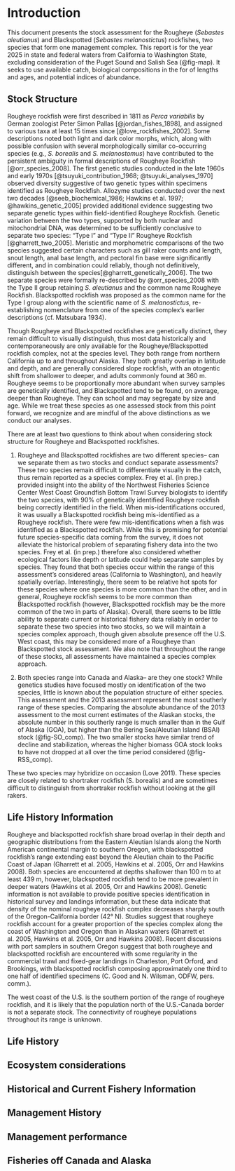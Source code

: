 # Introduction

This document presents the stock assessment for the Rougheye (*Sebastes aleutianus*) and Blackspotted (*Sebastes melanostictus*) rockfishes, two species that form one management complex. This report is for the year 2025 in state and federal waters from California to Washington State, excluding consideration of the Puget Sound and Salish Sea (@fig-map). It seeks to use available catch, biological compositions in the for of lengths and ages, and potential indices of abundance.

## Stock Structure

Rougheye rockfish were first described in 1811 as *Perca variabilis* by German zoologist Peter Simon Pallas [@jordan_fishes_1898], and assigned to various taxa at least 15 times since [@love_rockfishes_2002].  Some descriptions noted both light and dark color morphs, which, along with possible confusion with several morphologically similar co-occurring species (e.g., *S. borealis* and *S. melanostomus*) have contributed to the persistent ambiguity in formal descriptions of Rougheye Rockfish [@orr_species_2008].  The first genetic studies conducted in the late 1960s and early 1970s [@tsuyuki_contribution_1968; @tsuyuki_analyses_1970] observed diversity suggestive of two genetic types within specimens identified as Rougheye Rockfish.  Allozyme studies conducted over the next two decades [@seeb_biochemical_1986; Hawkins et al. 1997; @hawkins_genetic_2005] provided additional evidence suggesting two separate genetic types within field-identified Rougheye Rockfish.  Genetic variation between the two types, supported by both nuclear and mitochondrial DNA, was determined to be sufficiently conclusive to separate two species: “Type I” and “Type II” Rougheye Rockfish [@gharrett_two_2005].  Meristic and morphometric comparisons of the two species suggested certain characters such as gill raker counts and length, snout length, anal base length, and pectoral fin base were significantly different, and in combination could reliably, though not definitively, distinguish between the species[@gharrett_genetically_2006].  The two separate species were formally re-described by @orr_species_2008 with the Type II group retaining *S. aleutianus* and the common name Rougheye Rockfish.  Blackspotted rockfish was proposed as the common name for the Type I group along with the scientific name of *S. melanostictus*, re-establishing nomenclature from one of the species complex’s earlier descriptions (cf. Matsubara 1934).

Though Rougheye and Blackspotted rockfishes are genetically distinct, they remain difficult to visually distinguish, thus most data historically and contemporaneously are only available for the Rougheye/Blackspotted rockfish complex, not at the species level. They both range from northern California up to and throughout Alaska. They both greatly overlap in latitude and depth, and are generally considered slope rockfish, with an otogentic shift from shallower to deeper, and adults commonly found at 360 m. Rougheye seems to be proportionally more abundant when survey samples are genetically identified, and Blackspotted tend to be found, on average, deeper than Rougheye. They can school and may segregate by size and age. While we treat these species as one assessed stock from this point forward, we recognize and are mindful of the above distinctions as we conduct our analyses.

There are at least two questions to think about when considering stock structure for Rougheye and Blackspotted rockfishes.

1.  Rougheye and Blackspotted rockfishes are two different species– can we separate them as two stocks and conduct separate assessments? These two species remain difficult to differentiate visually in the catch, thus remain reported as a species complex. Frey et al. (in prep.) provided insight into the ability of the Northwest Fisheries Science Center West Coast Groundfish Bottom Trawl Survey biologists to identify the two species, with 90% of genetically identified Rougheye rockfish being correctly identified in the field. When mis-identifications occured, it was usually a Blackspotted rockfish being mis-identified as a Rougheye rockfish. There were few mis-identifications when a fish was identified as a Blackspotted rockfish. While this is promising for potential future species-specific data coming from the survey, it does not alleviate the historical problem of separating fishery data into the two species. Frey et al. (in prep.) therefore also considered whether ecological factors like depth or latitude could help separate samples by species. They found that both species occur within the range of this assessment’s considered areas (California to Washington), and heavily spatially overlap. Interestingly, there seem to be relative hot spots for these species where one species is more common than the other, and in general, Rougheye rockfish seems to be more common than Blackspotted rockfish (however, Blackspotted rockfish may be the more common of the two in parts of Alaska). Overall, there seems to be little ability to separate current or historical fishery data reliably in order to separate these two species into two stocks, so we will maintain a species complex approach, though given absolute presence off the U.S. West coast, this may be considered more of a Rougheye than Blackspotted stock assessment. We also note that throughout the range of these stocks, all assessments have maintained a species complex approach.

2. Both species range into Canada and Alaska– are they one stock? While genetics studies have focused mostly on identification of the two species, little is known about the population structure of either species. This assessment and the 2013 assessment represent the most southerly range of these species. Comparing the absolute abundance of the 2013 assessment to the most current estimates of the Alaskan stocks, the absolute number in this southerly range is much smaller than in the Gulf of Alaska (GOA), but higher than the Bering Sea/Aleutian Island (BSAI) stock (@fig-SO_comp). The two smaller stocks have similar trend of decline and stabilization, whereas the higher biomass GOA stock looks to have not dropped at all over the time period considered (@fig-RSS_comp).


  These two species may hybridize on occasion (Love 2011).  These species are closely related to shortraker rockfish (S. borealis) and are sometimes difficult to distinguish from shortraker rockfish without looking at the gill rakers.  



## Life History Information



Rougheye and blackspotted rockfish share broad overlap in their depth and geographic distributions from the Eastern Aleutian Islands along the North American continental margin to southern Oregon, with blackspotted rockfish’s range extending east beyond the Aleutian chain to the Pacific Coast of Japan (Gharrett et al. 2005, Hawkins et al. 2005, Orr and Hawkins 2008).  Both species are encountered at depths shallower than 100 m to at least 439 m, however, blackspotted rockfish tend to be more prevalent in deeper waters (Hawkins et al. 2005, Orr and Hawkins 2008).  Genetic information is not available to provide positive species identification in historical survey and landings information, but these data indicate that density of the nominal rougheye rockfish complex decreases sharply south of the Oregon-California border (42° N).  Studies suggest that rougheye rockfish account for a greater proportion of the species complex along the coast of Washington and Oregon than in Alaskan waters (Gharrett et al. 2005, Hawkins et al. 2005, Orr and Hawkins 2008).  Recent discussions with port samplers in southern Oregon suggest that both rougheye and blackspotted rockfish are encountered with some regularity in the commercial trawl and fixed-gear landings in Charleston, Port Orford, and Brookings, with blackspotted rockfish composing approximately one third to one half of identified specimens (C. Good and N. Wilsman, ODFW, pers. comm.).

The west coast of the U.S. is the southern portion of the range of rougheye rockfish, and it is likely that the population north of the U.S.-Canada border is not a separate stock.  The connectivity of rougheye populations throughout its range is unknown.



## Life History

<!-- Important features of life history that affect management (e.g., migration, sexual dimorphism, bathymetric demography).   -->

## Ecosystem considerations

<!-- Ecosystem considerations that include relevant information on how environmental drivers, prey, competition, predation, and/or (habitat requirements/preferences may affect stock’s status, vital rates (growth, survival, productivity, recruitment), or range and distribution. Ecosystem considerations may also include how these factors, cross-FMP interactions with other fisheries and human social dynamics that may affect the stock (e.g., reliance and dependence by fishing communities, non-target species constraining harvest rates). The length and depth of this section will depend on availability of information from published studies and Integrated Ecosystem Assessment reports, expertise of the STAT, and whether ecosystem factors contribute quantitative information to the assessment. This is not required for an update assessment if a citation to the previous assessment is provided.  -->

## Historical and Current Fishery Information

<!-- Important features of current fishery and relevant history of fishery.  -->

## Management History

<!---
Summary of management history (e.g., changes in mesh sizes, trip limits, or other management actions that may have significantly altered selection, catch rates, or discards). 
--->

## Management performance

<!-- Management performance, including a table or tables comparing Overfishing Limit (OFL), Acceptable Biological Catch (ABC), Annual Catch Limit (ACL), landings, and catch (i.e., landings plus discard) for each area and year. Groundfish assessments that estimate dead discarded catch must include a disclaimer noting that total mortality estimates from the WCGOP and from the stock assessment may differ due to the use of different methods. Investigation into how these methods differ is beyond the scope of a benchmark assessment. The rationale for modeling discard mortality can also be provided. This should be included in all update assessments.  -->


## Fisheries off Canada and Alaska

<!-- Description of fisheries for this species off Canada, Alaska and/or Mexico, including references to any recent assessments of those stocks extending beyond the Council’s jurisdiction. STATs are strongly encouraged to include a summary of catches and estimates of stock size and stock status for the most recent ten years if such information can be assembled without excessive difficulty. This is not required for an update assessment.    -->






